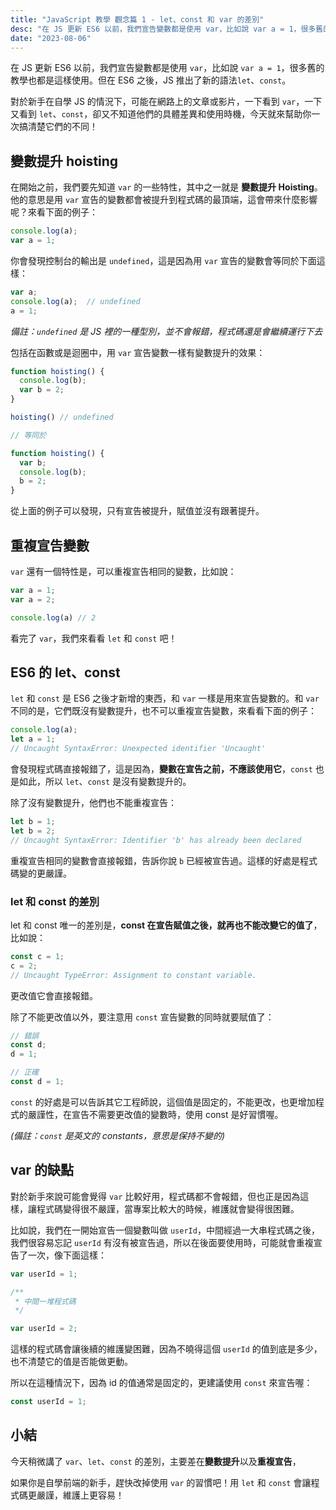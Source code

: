 ```yaml
---
title: "JavaScript 教學 觀念篇 1 - let、const 和 var 的差別"
desc: "在 JS 更新 ES6 以前，我們宣告變數都是使用 var，比如說 var a = 1，很多舊的教學也都是這樣使用。但在 ES6 之後，JS 推出了新的語法let、const。對於新手在自學 JS 的情況下，可能在網路上的文章或影片，一下看到 var，一下又看到 let、const，卻又不知道他們的具體差異和使用時機，今天就來幫助你一次搞清楚它們的不同！"
date: "2023-08-06"
---
```


在 JS 更新 ES6 以前，我們宣告變數都是使用 `var`，比如說 `var a = 1`，很多舊的教學也都是這樣使用。但在 ES6 之後，JS 推出了新的語法`let`、`const`。 

對於新手在自學 JS 的情況下，可能在網路上的文章或影片，一下看到 `var`，一下又看到 `let`、`const`，卻又不知道他們的具體差異和使用時機，今天就來幫助你一次搞清楚它們的不同！

## 變數提升 hoisting
在開始之前，我們要先知道 `var` 的一些特性，其中之一就是 **變數提升 Hoisting**。他的意思是用 `var` 宣告的變數都會被提升到程式碼的最頂端，這會帶來什麼影響呢？來看下面的例子：
```javascript
console.log(a);
var a = 1;
```
你會發現控制台的輸出是 `undefined`，這是因為用 `var` 宣告的變數會等同於下面這樣：
```js
var a;
console.log(a);  // undefined
a = 1;
```
*備註：`undefined` 是 JS 裡的一種型別，並不會報錯，程式碼還是會繼續運行下去*

包括在函數或是迴圈中，用 `var` 宣告變數一樣有變數提升的效果：
```js
function hoisting() {
  console.log(b);
  var b = 2;
}

hoisting() // undefined

// 等同於

function hoisting() {
  var b;
  console.log(b);
  b = 2;
}
```
從上面的例子可以發現，只有宣告被提升，賦值並沒有跟著提升。

## 重複宣告變數
`var` 還有一個特性是，可以重複宣告相同的變數，比如說：
```js
var a = 1;
var a = 2;

console.log(a) // 2
```
看完了 `var`，我們來看看 `let` 和 `const` 吧！

## ES6 的 let、const
`let` 和 `const` 是 ES6 之後才新增的東西，和 `var` 一樣是用來宣告變數的。和 `var` 不同的是，它們既沒有變數提升，也不可以重複宣告變數，來看看下面的例子：
```js
console.log(a);
let a = 1;
// Uncaught SyntaxError: Unexpected identifier 'Uncaught'
```
會發現程式碼直接報錯了，這是因為，**變數在宣告之前，不應該使用它**，`const` 也是如此，所以 `let`、`const` 是沒有變數提升的。

除了沒有變數提升，他們也不能重複宣告：
```js
let b = 1;
let b = 2;
// Uncaught SyntaxError: Identifier 'b' has already been declared
```
重複宣告相同的變數會直接報錯，告訴你說 `b` 已經被宣告過。這樣的好處是程式碼變的更嚴謹。

### let 和 const 的差別
let 和 const 唯一的差別是，**const 在宣告賦值之後，就再也不能改變它的值了**，比如說：
```js
const c = 1;
c = 2;
// Uncaught TypeError: Assignment to constant variable.
```
更改值它會直接報錯。

除了不能更改值以外，要注意用 `const` 宣告變數的同時就要賦值了：
```js
// 錯誤
const d;
d = 1;

// 正確
const d = 1;
```

`const` 的好處是可以告訴其它工程師說，這個值是固定的，不能更改，也更增加程式的嚴謹性，在宣告不需要更改值的變數時，使用 const 是好習慣喔。

*(備註：`const` 是英文的 constants，意思是保持不變的)*

## var 的缺點
對於新手來說可能會覺得 `var` 比較好用，程式碼都不會報錯，但也正是因為這樣，讓程式碼變得很不嚴謹，當專案比較大的時候，維護就會變得很困難。

比如說，我們在一開始宣告一個變數叫做 `userId`，中間經過一大串程式碼之後，我們很容易忘記 `userId` 有沒有被宣告過，所以在後面要使用時，可能就會重複宣告了一次，像下面這樣：

```js
var userId = 1;

/**
 * 中間一堆程式碼
 */

var userId = 2;
```

這樣的程式碼會讓後續的維護變困難，因為不曉得這個 `userId` 的值到底是多少，也不清楚它的值是否能做更動。

所以在這種情況下，因為 id 的值通常是固定的，更建議使用 `const` 來宣告喔：
```js
const userId = 1;
```

## 小結
今天稍微講了 `var`、`let`、`const` 的差別，主要差在**變數提升**以及**重複宣告**，

如果你是自學前端的新手，趕快改掉使用 `var` 的習慣吧！用 `let` 和 `const` 會讓程式碼更嚴謹，維護上更容易！
